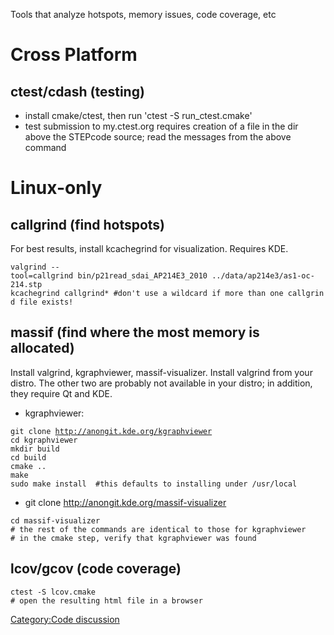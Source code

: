 [[Category:Code discussion]]

Tools that analyze hotspots, memory issues, code coverage, etc

= Cross Platform =
== ctest/cdash (testing) ==
* install cmake/ctest, then run 'ctest -S run_ctest.cmake'
* test submission to my.ctest.org requires creation of a file in the dir above the STEPcode source; read the messages from the above command

= Linux-only =
== callgrind (find hotspots) ==
For best results, install kcachegrind for visualization. Requires KDE.
 valgrind --tool=callgrind bin/p21read_sdai_AP214E3_2010 ../data/ap214e3/as1-oc-214.stp 
 kcachegrind callgrind* #don't use a wildcard if more than one callgrind file exists!

== massif (find where the most memory is allocated) ==

Install valgrind, kgraphviewer, massif-visualizer. Install valgrind from your distro. The other two are probably not available in your distro; in addition, they require Qt and KDE.
* kgraphviewer:
 git clone http://anongit.kde.org/kgraphviewer
 cd kgraphviewer
 mkdir build
 cd build
 cmake ..
 make
 sudo make install  #this defaults to installing under /usr/local
* git clone http://anongit.kde.org/massif-visualizer
 cd massif-visualizer
 # the rest of the commands are identical to those for kgraphviewer
 # in the cmake step, verify that kgraphviewer was found

== lcov/gcov (code coverage) ==
 ctest -S lcov.cmake
 # open the resulting html file in a browser